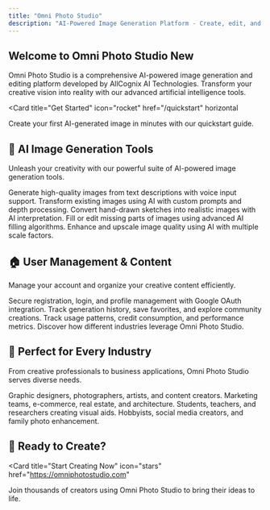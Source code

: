 ```yaml
---
title: "Omni Photo Studio"
description: "AI-Powered Image Generation Platform - Create, edit, and enhance images with cutting-edge artificial intelligence"
---
```


## Welcome to Omni Photo Studio New

Omni Photo Studio is a comprehensive AI-powered image generation and editing platform developed by AllCognix AI Technologies. Transform your creative vision into reality with our advanced artificial intelligence tools.

<Card
  title="Get Started"
  icon="rocket"
  href="/quickstart"
  horizontal
>
  Create your first AI-generated image in minutes with our quickstart guide.
</Card>

## 🎨 AI Image Generation Tools

Unleash your creativity with our powerful suite of AI-powered image generation tools.

<Columns cols={2}>
  <Card
    title="Text to Image"
    icon="pen-fancy"
    href="/ai-tools/text-to-image"
  >
    Generate high-quality images from text descriptions with voice input support.
  </Card>
  <Card
    title="Image to Image"
    icon="image"
    href="/ai-tools/image-to-image"
  >
    Transform existing images using AI with custom prompts and depth processing.
  </Card>
  <Card
    title="Sketch to Image"
    icon="pencil"
    href="/ai-tools/sketch-to-image"
  >
    Convert hand-drawn sketches into realistic images with AI interpretation.
  </Card>
  <Card
    title="In-Painting"
    icon="paint-brush"
    href="/ai-tools/inpainting"
  >
    Fill or edit missing parts of images using advanced AI filling algorithms.
  </Card>
  <Card
    title="Image Upscaler"
    icon="expand"
    href="/ai-tools/image-upscaler"
  >
    Enhance and upscale image quality using AI with multiple scale factors.
  </Card>
</Columns>

## 🏠 User Management & Content

Manage your account and organize your creative content efficiently.

<Columns cols={2}>
  <Card
    title="Account System"
    icon="user"
    href="/user-management/account-system"
  >
    Secure registration, login, and profile management with Google OAuth integration.
  </Card>
  <Card
    title="Content Management"
    icon="folder"
    href="/content-management/history"
  >
    Track generation history, save favorites, and explore community creations.
  </Card>
  <Card
    title="Analytics & Insights"
    icon="chart-bar"
    href="/analytics/usage-analytics"
  >
    Track usage patterns, credit consumption, and performance metrics.
  </Card>
  <Card
    title="Use Cases"
    icon="lightbulb"
    href="/use-cases/creative-professionals"
  >
    Discover how different industries leverage Omni Photo Studio.
  </Card>
</Columns>

## 🎯 Perfect for Every Industry

From creative professionals to business applications, Omni Photo Studio serves diverse needs.

<Columns cols={2}>
  <Card
    title="Creative Professionals"
    icon="palette"
    href="/use-cases/creative-professionals"
  >
    Graphic designers, photographers, artists, and content creators.
  </Card>
  <Card
    title="Business Applications"
    icon="briefcase"
    href="/use-cases/business-applications"
  >
    Marketing teams, e-commerce, real estate, and architecture.
  </Card>
  <Card
    title="Educational Use"
    icon="graduation-cap"
    href="/use-cases/educational-use"
  >
    Students, teachers, and researchers creating visual aids.
  </Card>
  <Card
    title="Personal Use"
    icon="heart"
    href="/use-cases/personal-use"
  >
    Hobbyists, social media creators, and family photo enhancement.
  </Card>
</Columns>

## 🚀 Ready to Create?

<Card
  title="Start Creating Now"
  icon="stars"
  href="https://omniphotostudio.com"
>
  Join thousands of creators using Omni Photo Studio to bring their ideas to life.
</Card>

